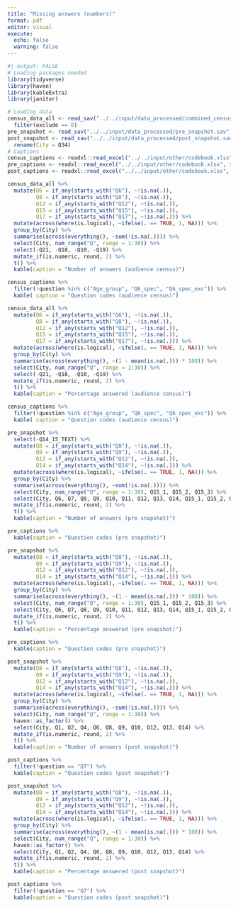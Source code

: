 ```yaml
---
title: "Missing answers (numbers)"
format: pdf
editor: visual
execute:
  echo: false
  warning: false
---
```


```r
#| output: FALSE
# Loading packages needed
library(tidyverse) 
library(haven)
library(kableExtra)
library(janitor)
```

```r
# Loading data
census_data_all <- read_sav("../../input/data_processed/combined_census_data.sav") %>%
  filter(exclude == 0)
pre_snapshot <- read_sav("../../input/data_processed/pre_snapshot.sav")
post_snapshot <- read_sav("../../input/data_processed/post_snapshot.sav") %>%
  rename(City = Q34)
# Captions
census_captions <- readxl::read_excel("../../input/other/codebook.xlsx", sheet = 6)
pre_captions <- readxl::read_excel("../../input/other/codebook.xlsx", sheet = 7)
post_captions <- readxl::read_excel("../../input/other/codebook.xlsx", sheet = 8)
```

```r
census_data_all %>%
  mutate(Q6 = if_any(starts_with("Q6"), ~!is.na(.)),
         Q8 = if_any(starts_with("Q8"), ~!is.na(.)),
         Q12 = if_any(starts_with("Q12"), ~!is.na(.)),
         Q15 = if_any(starts_with("Q15"), ~!is.na(.)),
         Q17 = if_any(starts_with("Q17"), ~!is.na(.))) %>%
  mutate(across(where(is.logical), ~ifelse(. == TRUE, 1, NA))) %>%
  group_by(City) %>%
  summarise(across(everything(), ~sum(!is.na(.)))) %>%
  select(City, num_range("Q", range = 1:30)) %>%
  select(-Q21, -Q18, -Q10, -Q19) %>%
  mutate_if(is.numeric, round, 2) %>%
  t() %>%
  kable(caption = "Number of answers (audience census)")

census_captions %>%
  filter(!question %in% c("Age_group", "Q6_spec", "Q6_spec_exc")) %>%
  kable( caption = "Question codes (audience census)")
```

```r
census_data_all %>%
  mutate(Q6 = if_any(starts_with("Q6"), ~!is.na(.)),
         Q8 = if_any(starts_with("Q8"), ~!is.na(.)),
         Q12 = if_any(starts_with("Q12"), ~!is.na(.)),
         Q15 = if_any(starts_with("Q15"), ~!is.na(.)),
         Q17 = if_any(starts_with("Q17"), ~!is.na(.))) %>%
  mutate(across(where(is.logical), ~ifelse(. == TRUE, 1, NA))) %>%
  group_by(City) %>%
  summarise(across(everything(), ~(1 - mean(is.na(.))) * 100)) %>%
  select(City, num_range("Q", range = 1:30)) %>%
  select(-Q21, -Q18, -Q10, -Q19) %>%
  mutate_if(is.numeric, round, 2) %>%
  t() %>%
  kable(caption = "Percentage answered (audience census)")

census_captions %>%
  filter(!question %in% c("Age_group", "Q6_spec", "Q6_spec_exc")) %>%
  kable( caption = "Question codes (audience census)")
```

```r
pre_snapshot %>%
  select(-Q14_15_TEXT) %>%
  mutate(Q8 = if_any(starts_with("Q8"), ~!is.na(.)),
         Q9 = if_any(starts_with("Q9"), ~!is.na(.)),
         Q12 = if_any(starts_with("Q12"), ~!is.na(.)),
         Q14 = if_any(starts_with("Q14"), ~!is.na(.))) %>%
  mutate(across(where(is.logical), ~ifelse(. == TRUE, 1, NA))) %>%
  group_by(City) %>%
  summarise(across(everything(), ~sum(!is.na(.)))) %>%
  select(City, num_range("Q", range = 1:30), Q15_1, Q15_2, Q15_3) %>%
  select(City, Q6, Q7, Q8, Q9, Q10, Q11, Q12, Q13, Q14, Q15_1, Q15_2, Q15_3, Q18) %>%
  mutate_if(is.numeric, round, 2) %>%
  t() %>%
  kable(caption = "Number of answers (pre snapshot)")

pre_captions %>%
  kable(caption = "Question codes (pre snapshot)")

pre_snapshot %>%
  mutate(Q8 = if_any(starts_with("Q8"), ~!is.na(.)),
         Q9 = if_any(starts_with("Q9"), ~!is.na(.)),
         Q12 = if_any(starts_with("Q12"), ~!is.na(.)),
         Q14 = if_any(starts_with("Q14"), ~!is.na(.))) %>%
  mutate(across(where(is.logical), ~ifelse(. == TRUE, 1, NA))) %>%
  group_by(City) %>%
  summarise(across(everything(), ~(1 - mean(is.na(.))) * 100)) %>%
  select(City, num_range("Q", range = 1:30), Q15_1, Q15_2, Q15_3) %>%
  select(City, Q6, Q7, Q8, Q9, Q10, Q11, Q12, Q13, Q14, Q15_1, Q15_2, Q15_3, Q18) %>%
  mutate_if(is.numeric, round, 2) %>%
  t() %>%
  kable(caption = "Percentage answered (pre snapshot)")

pre_captions %>%
  kable(caption = "Question codes (pre snapshot)")
```

```r
post_snapshot %>%
  mutate(Q8 = if_any(starts_with("Q8"), ~!is.na(.)),
         Q9 = if_any(starts_with("Q9"), ~!is.na(.)),
         Q12 = if_any(starts_with("Q12"), ~!is.na(.)),
         Q14 = if_any(starts_with("Q14"), ~!is.na(.))) %>%
  mutate(across(where(is.logical), ~ifelse(. == TRUE, 1, NA))) %>%
  group_by(City) %>%
  summarise(across(everything(), ~sum(!is.na(.)))) %>%
  select(City, num_range("Q", range = 1:30)) %>%
  haven::as_factor() %>%
  select(City, Q1, Q2, Q4, Q6, Q8, Q9, Q10, Q12, Q13, Q14) %>%
  mutate_if(is.numeric, round, 2) %>%
  t() %>%
  kable(caption = "Number of answers (post snapshot)")

post_captions %>%
  filter(!question == "Q7") %>%
  kable(caption = "Question codes (post snapshot)")
```

```r
post_snapshot %>%
  mutate(Q8 = if_any(starts_with("Q8"), ~!is.na(.)),
         Q9 = if_any(starts_with("Q9"), ~!is.na(.)),
         Q12 = if_any(starts_with("Q12"), ~!is.na(.)),
         Q14 = if_any(starts_with("Q14"), ~!is.na(.))) %>%
  mutate(across(where(is.logical), ~ifelse(. == TRUE, 1, NA))) %>%
  group_by(City) %>%
  summarise(across(everything(), ~(1 - mean(is.na(.))) * 100)) %>%
  select(City, num_range("Q", range = 1:30)) %>%
  haven::as_factor() %>%
  select(City, Q1, Q2, Q4, Q6, Q8, Q9, Q10, Q12, Q13, Q14) %>%
  mutate_if(is.numeric, round, 2) %>%
  t() %>%
  kable(caption = "Percentage answered (post snapshot)")

post_captions %>%
  filter(!question == "Q7") %>%
  kable(caption = "Question codes (post snapshot)")
```
